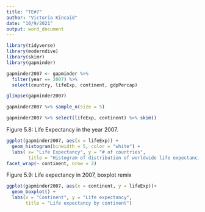```yaml
---
title: "TE#7"
author: "Victoria Kincaid"
date: "10/9/2021"
output: word_document
---
```


```r
library(tidyverse)
library(moderndive)
library(skimr)
library(gapminder)

```

```r
gapminder2007 <- gapminder %>%
  filter(year == 2007) %>%
  select(country, lifeExp, continent, gdpPercap)

glimpse(gapminder2007)

gapminder2007 %>% sample_n(size = 5)

gapminder2007 %>% select(lifeExp, continent) %>% skim()
```

Figure 5.8: Life Expectancy in the year 2007.
```r
ggplot(gapminder2007, aes(x = lifeExp)) +
  geom_histogram(binwidth = 5, color = "white") +
  labs( x= "Life Expectancy", y = "# of countries",
        title = "Histogram of distribution of worldwide life expectancies") +
facet_wrap(~ continent, nrow = 2)

```

Figure 5.9: Life expectancy in 2007, boxplot remix

```r
ggplot(gapminder2007, aes(x = continent, y = lifeExp))+
  geom_boxplot() +
  labs(x = "Continent", y = "Life expectancy",
       title = "Life expectancy by continent")
```

